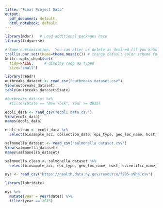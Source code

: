 ```yaml
---
title: "Final Project Data"
output:
  pdf_document: default
  html_notebook: default
---
```


```r
library(mdsr)   # Load additional packages here
library(tidyverse)

# Some customization.  You can alter or delete as desired (if you know what you are doing).
trellis.par.set(theme=theme.mosaic()) # change default color scheme for lattice
knitr::opts_chunk$set(
  tidy=FALSE,     # display code as typed
  size="small")
```


```r
library(readr)
outbreaks_dataset <- read_csv("outbreaks dataset.csv")
View(outbreaks_dataset)
table(outbreaks_dataset$State)

#outbreaks_dataset %>%
  #filter(State == "New York", Year >= 2015)
```


```r
ecoli_data <- read_csv("ecoli data.csv")
View(ecoli_data)
names(ecoli_data)

ecoli_clean <- ecoli_data %>%
  select(biosample_acc, collection_date, epi_type, geo_loc_name, host, isolation_source, target_creation_date, status)
```

```r
salmonella_dataset <- read_csv("salmonella dataset.csv")
View(salmonella_dataset)
names(salmonella_dataset)

salmonella_clean <- salmonella_dataset %>%
  select(biosample_acc, epi_type, geo_loc_name, host, scientific_name, sra_release_date, strain, target_creation_date, status, isolation_source, collection_date)
```

```r
nys <- read_csv("https://health.data.ny.gov/resource/f285-x9ha.csv")

library(lubridate)

nys %>% 
  mutate(year = year(date)) %>%
  filter(year == 2015)

```

